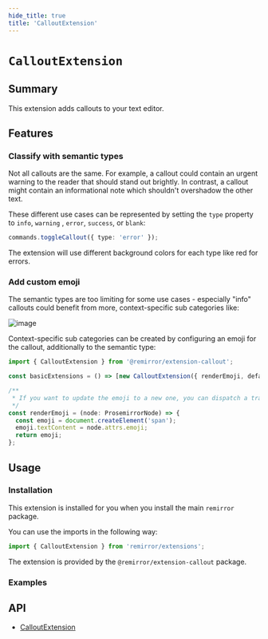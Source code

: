 ```yaml
---
hide_title: true
title: 'CalloutExtension'
---
```



# `CalloutExtension`

## Summary

This extension adds callouts to your text editor.

## Features

### Classify with semantic types

Not all callouts are the same. For example, a callout could contain an urgent warning to the reader that should stand out brightly. In contrast, a callout might contain an informational note which shouldn't overshadow the other text.

These different use cases can be represented by setting the `type` property to `info`, `warning` , `error`, `success`, or `blank`:

```ts
commands.toggleCallout({ type: 'error' });
```

The extension will use different background colors for each type like red for errors.

### Add custom emoji

The semantic types are too limiting for some use cases - especially "info" callouts could benefit from more, context-specific sub categories like:

![image](https://user-images.githubusercontent.com/9339055/126482400-9fb5b5ad-aaa0-48b5-a4b1-e162b116a027.png)

Context-specific sub categories can be created by configuring an emoji for the callout, additionally to the semantic type:

```ts
import { CalloutExtension } from '@remirror/extension-callout';

const basicExtensions = () => [new CalloutExtension({ renderEmoji, defaultEmoji: '💡' })];

/**
 * If you want to update the emoji to a new one, you can dispatch a transaction to update the `emoji` attrs inside this function.
 */
const renderEmoji = (node: ProsemirrorNode) => {
  const emoji = document.createElement('span');
  emoji.textContent = node.attrs.emoji;
  return emoji;
};
```

## Usage

### Installation

This extension is installed for you when you install the main `remirror` package.

You can use the imports in the following way:

```ts
import { CalloutExtension } from 'remirror/extensions';
```

The extension is provided by the `@remirror/extension-callout` package.

### Examples

<Basic />

<WithEmojiPicker />

<WithRandomEmoji />

## API

- [CalloutExtension](../api/extension-callout)
